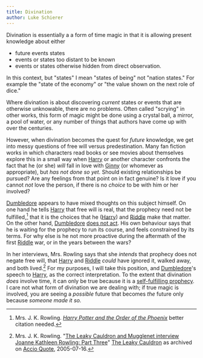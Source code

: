 ```yaml
---
title: Divination
author: Luke Schierer
---
```


Divination is essentially a a form of time magic in that it is allowing present knowledge about either
* future events states
* events or states too distant to be known
* events or states otherwise hidden from direct observation. 

In this context, but "states" I mean "states of being" not "nation states." For example the "state of the economy" or "the value shown on the next role of dice."

Where divination is about discovering *current* states or events that are otherwise unknowable, there are no problems.  Often called "scrying" in other works, this form of magic might be done using a crystal ball, a mirror, a pool of water, or any number of things that authors have come up with over the centuries. 

However, when divination becomes the quest for *future* knowledge, we get into messy questions of free will versus predestination.  Many fan fiction works in which characters read books or see movies about themselves explore this in a small way when [Harry] or another character confronts the fact that he (or she)
*will* fall in love with [Ginny] (or whomever as appropriate), but *has not done so yet.*  Should existing relationships be pursued?  Are any feelings from that point on in fact genuine? Is it love if you cannot *not* love the person, if there is no *choice* to be with him or her involved? 

[Dumbledore] appears to have mixed thoughts on this subject himself.  On one hand he tells [Harry] that free will is real, that the prophecy need not be fulfilled,[^240417-1] that it is the choices that he ([Harry]) and [Riddle] make that matter.  On the other hand, [Dumbledore] [does not act].  His own behaviour says that he is waiting for the prophecy to run its course, and feels constrained by its terms.  For why else is he not more proactive during the aftermath of the first [Riddle] war, or in the years between the wars? 

In her interviews, Mrs. Rowling says that she *intends* that prophecy does not negate free will, that [Harry] and [Riddle] *could* have ignored it, walked away, and both lived.[^240417-2]  For my purposes, I will take this position, and [Dumbledore]'s speech to [Harry], as the correct interpretation.  To the extent that divination *does* involve time, it can only be true because it is a [self-fulfilling prophecy].  I care not what form of divination we are dealing with; if true magic is involved, you are seeing a *possible* future that becomes *the* future only because *someone made it so.* 

[does not act]: /harrypedia/people/dumbledore/albus_percival_wulfric_brian/inaction/

[Harry]: /harrypedia/people/potter/harry_james/

[Ginny]: /harrypedia/people/weasley/ginevra_molly/

[Dumbledore]: /harrypedia/people/dumbledore/albus_percival_wulfric_brian/

[Riddle]: /harrypedia/people/riddle/tom_marvolo/

[^240417-1]: Mrs. J. K. Rowling. 
    _[Harry Potter and the Order of the Phoenix]_
    better citation needed. 

[Harry Potter and the Order of the Phoenix]: https://www.librarything.com/work/115

[^240417-2]: Mrs. J. K. Rowling. 
    "[The Leaky Cauldron and Mugglenet interview Joanne Kathleen Rowling: Part Three](http://www.accio-quote.org/articles/2005/0705-tlc_mugglenet-anelli-3.htm)" [The Leaky Cauldron](https://www.the-leaky-cauldron.org/) as archived on [Accio Quote](http://www.accio-quote.org/), 2005-07-16. 

    [self-fulfilling prophecy]: https://www.britannica.com/topic/self-fulfilling-prophecy